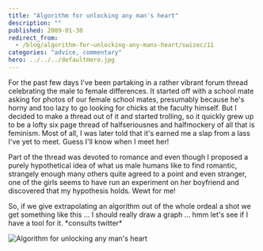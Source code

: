 ```yaml
---
title: "Algorithm for unlocking any man's heart"
description: ""
published: 2009-01-30
redirect_from:
  - /blog/algorithm-for-unlocking-any-mans-heart/swizec/11
categories: "advice, commentary"
hero: ../../../defaultHero.jpg
---
```


For the past few days I've been partaking in a rather vibrant forum thread celebrating the male to female differences. It started off with a school mate asking for photos of our female school mates, presumably because he's horny and too lazy to go looking for chicks at the faculty himself. But I decided to make a thread out of it and started trolling, so it quickly grew up to be a lofty six page thread of halfseriousnes and halfmockery of all that is feminism. Most of all, I was later told that it's earned me a slap from a lass I've yet to meet. Guess I'll know when I meet her!

Part of the thread was devoted to romance and even though I proposed a purely hypothetical idea of what us male humans like to find romantic, strangely enough many others quite agreed to a point and even stranger, one of the girls seems to have run an experiment on her boyfriend and discovered that my hypothesis holds. Wewt for me!

So, if we give extrapolating an algorithm out of the whole ordeal a shot we get something like this ... I should really draw a graph ... hmm let's see if I have a tool for it. \*consults twitter\*

![Algorithm for unlocking any man's heart](https://swizec.com/images/collection/54.jpg "Algorithm for unlocking any man's heart")
